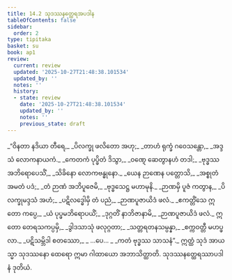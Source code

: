 ```yaml
---
title: 14.2 သုဒဿနတ္ထေရအပဒါန
tableOfContents: false
sidebar:
  order: 2
type: tipitaka
basket: su
book: ap1
review:
  current: review
  updated: '2025-10-27T21:48:38.101534'
  updated_by: ''
  notes: ''
  history:
  - state: review
    date: '2025-10-27T21:48:38.101534'
    updated_by: ''
    notes: ''
    previous_state: draft
---
```



<ReviewStatus review={frontmatter.review} showDetails={true} />

<HypothesisAnnotation frontmatter={frontmatter} />

<DynamicBreadcrumb />

<Division number="10" book="ap1" e="ch" v="20" p="181">

<Paragraph number="2193" type="verses" book="ap1">
_“ဝိနတာ နဒိယာ တီရေ,_  
_ပိလက္ခု ဖလိတော အဟု;_  
_တာဟံ ရုက္ခံ ဂဝေသန္တော,_  
_အဒ္ဒသံ လောကနာယကံ._  

</Paragraph>

</Division>
<Division number="11" book="ap1" e="ch" v="20" p="181">

<Paragraph number="2194" type="verses" book="ap1">
_ကေတကံ ပုပ္ဖိတံ ဒိသွာ,_  
_ဝဏ္ဋေ ဆေတွာနဟံ တဒါ;_  
_ဗုဒ္ဓဿ အဘိရောပေသိံ,_  
_သိခိနော လောကဗန္ဓုနော._  

</Paragraph>

</Division>
<Division number="12" book="ap1" e="ch" v="20" p="181">

<Paragraph number="2195" type="verses" book="ap1">
_ယေန ဉာဏေန ပတ္တောသိ,_  
_အစ္စုတံ အမတံ ပဒံ;_  
_တံ ဉာဏံ အဘိပူဇေမိ,_  
_ဗုဒ္ဓသေဋ္ဌ မဟာမုနိ._  

</Paragraph>

</Division>
<Division number="13" book="ap1" e="ch" v="20" p="181">

<Paragraph number="2196" type="verses" book="ap1">
_ဉာဏမှိ ပူဇံ ကတွာန,_  
_ပိလက္ခုမဒ္ဒသံ အဟံ;_  
_ပဋိလဒ္ဓေါမှိ တံ ပညံ,_  
_ဉာဏပူဇာယိဒံ ဖလံ._  

</Paragraph>

</Division>
<Division number="14" book="ap1" e="ch" v="20" p="181">

<Paragraph number="2197" type="verses" book="ap1">
_ဧကတ္တိံသေ ဣတော ကပ္ပေ,_  
_ယံ ပုပ္ဖမဘိရောပယိံ;_  
_ဒုဂ္ဂတိံ နာဘိဇာနာမိ,_  
_ဉာဏပူဇာယိဒံ ဖလံ._  

</Paragraph>

</Division>
<Division number="15" book="ap1" e="ch" v="20" p="181">

<Paragraph number="2198" type="verses" book="ap1">
ဣတော တေရသကပ္ပမှိ,_  
_ဒွါဒသာသုံ ဖလုဂ္ဂတာ;_  
_သတ္တရတနသမ္ပန္နာ,_  
_စက္ကဝတ္တီ မဟပ္ဖလာ._  

</Paragraph>

</Division>
<Division number="16" book="ap1" e="ch" v="20" p="181">

<Paragraph number="2199" type="verses" book="ap1">
_ပဋိသမ္ဘိဒါ စတဿော,_  
_ …ပေ… _  
_ကတံ ဗုဒ္ဓဿ သာသနံ”._  

</Paragraph>

<Paragraph number="2200" book="ap1">
ဣတ္ထံ သုဒံ အာယသ္မာ သုဒဿနော ထေရော ဣမာ ဂါထာယော အဘာသိတ္ထာတိ.

</Paragraph>
</Division>

<Paragraph number="2201" type="center" book="ap1">
သုဒဿနတ္ထေရဿာပဒါနံ ဒုတိယံ.
</Paragraph>